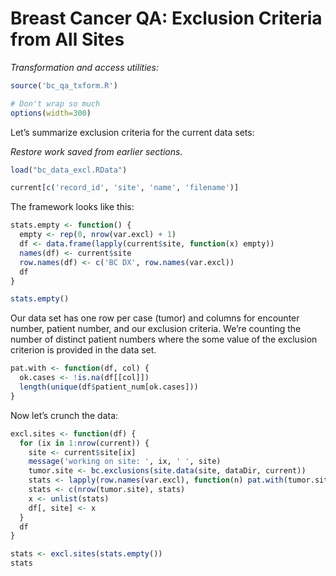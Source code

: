 Breast Cancer QA: Exclusion Criteria from All Sites
===================================================

*Transformation and access utilities:*

```r
source('bc_qa_txform.R')
```


```r
# Don't wrap so much
options(width=300) 
```


Let's summarize exclusion criteria for the current data sets:

*Restore work saved from earlier sections.*

```r
load("bc_data_excl.RData")
```

```r
current[c('record_id', 'site', 'name', 'filename')]
```


The framework looks like this:

```r
stats.empty <- function() {
  empty <- rep(0, nrow(var.excl) + 1)
  df <- data.frame(lapply(current$site, function(x) empty))
  names(df) <- current$site
  row.names(df) <- c('BC DX', row.names(var.excl))
  df
}

stats.empty()
```

Our data set has one row per case (tumor) and columns for encounter number, patient number, and our exclusion criteria. We're counting the number of distinct patient numbers where the some value of the exclusion criterion is provided in the data set.


```r
pat.with <- function(df, col) {
  ok.cases <- !is.na(df[[col]])
  length(unique(df$patient_num[ok.cases]))
}
```

Now let's crunch the data:

```r
excl.sites <- function(df) {
  for (ix in 1:nrow(current)) {
    site <- current$site[ix]
    message('working on site: ', ix, ' ', site)
    tumor.site <- bc.exclusions(site.data(site, dataDir, current))
    stats <- lapply(row.names(var.excl), function(n) pat.with(tumor.site, n))
    stats <- c(nrow(tumor.site), stats)
    x <- unlist(stats)
    df[, site] <- x
  }
  df
}

stats <- excl.sites(stats.empty())
stats
```